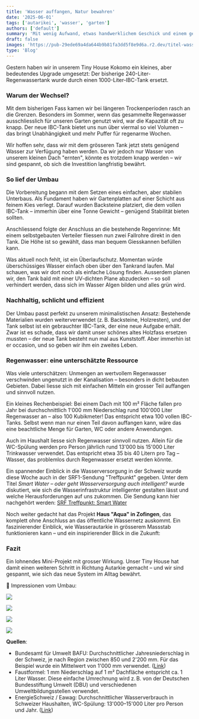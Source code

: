 ```yaml
---
title: 'Wasser auffangen, Natur bewahren'
date: '2025-06-01'
tags: ['autarikei', 'wasser', 'garten']
authors: ['default']
summary: 'Mit wenig Aufwand, etwas handwerklichem Geschick und einem gebrauchten IBC-Tank haben wir unser Regenwassersystem im Tiny House aufgerüstet.'
draft: false
images: 'https://pub-29ede69a4da644b9b81fa3dd5f8e9d6a.r2.dev/titel-wasser-ibc.webp'
type: 'Blog'
---
```


Gestern haben wir in unserem Tiny House Kokomo ein kleines, aber bedeutendes Upgrade umgesetzt: Der bisherige 240-Liter-Regenwassertank wurde durch einen 1000-Liter-IBC-Tank ersetzt.

### Warum der Wechsel?

Mit dem bisherigen Fass kamen wir bei längeren Trockenperioden rasch an die Grenzen. Besonders im Sommer, wenn das gesammelte Regenwasser ausschliesslich für unseren Garten genutzt wird, war die Kapazität oft zu knapp. Der neue IBC-Tank bietet uns nun über viermal so viel Volumen – das bringt Unabhängigkeit und mehr Puffer für regenarme Wochen.

Wir hoffen sehr, dass wir mit dem grösseren Tank jetzt stets genügend Wasser zur Verfügung haben werden. Da wir jedoch nur Wasser von unserem kleinen Dach "ernten", könnte es trotzdem knapp werden – wir sind gespannt, ob sich die Investition langfristig bewährt.

### So lief der Umbau

Die Vorbereitung begann mit dem Setzen eines einfachen, aber stabilen Unterbaus. Als Fundament haben wir Gartenplatten auf einer Schicht aus feinem Kies verlegt. Darauf wurden Backsteine platziert, die dem vollen IBC-Tank – immerhin über eine Tonne Gewicht – genügend Stabilität bieten sollten.

Anschliessend folgte der Anschluss an die bestehende Regenrinne: Mit einem selbstgebauten Verteiler fliessen nun zwei Fallrohre direkt in den Tank. Die Höhe ist so gewählt, dass man bequem Giesskannen befüllen kann.

Was aktuell noch fehlt, ist ein Überlaufschutz. Momentan würde überschüssiges Wasser einfach oben über den Tankrand laufen. Mal schauen, was wir dort noch als einfache Lösung finden. Ausserdem planen wir, den Tank bald mit einer UV-dichten Plane abzudecken – so soll verhindert werden, dass sich im Wasser Algen bilden und alles grün wird.

### Nachhaltig, schlicht und effizient

Der Umbau passt perfekt zu unserem minimalistischen Ansatz: Bestehende Materialien wurden weiterverwendet (z. B. Backsteine, Holzresten), und der Tank selbst ist ein gebrauchter IBC-Tank, der eine neue Aufgabe erhält. Zwar ist es schade, dass wir damit unser schönes altes Holzfass ersetzen mussten – der neue Tank besteht nun mal aus Kunststoff. Aber immerhin ist er occasion, und so geben wir ihm ein zweites Leben.

### Regenwasser: eine unterschätzte Ressource

Was viele unterschätzen: Unmengen an wertvollem Regenwasser verschwinden ungenutzt in der Kanalisation – besonders in dicht bebauten Gebieten. Dabei liesse sich mit einfachen Mitteln ein grosser Teil auffangen und sinnvoll nutzen.

Ein kleines Rechenbeispiel: Bei einem Dach mit 100 m² Fläche fallen pro Jahr bei durchschnittlich 1'000 mm Niederschlag rund 100'000 Liter Regenwasser an – also 100 Kubikmeter! Das entspricht etwa 100 vollen IBC-Tanks. Selbst wenn man nur einen Teil davon auffangen kann, wäre das eine beachtliche Menge für Garten, WC oder andere Anwendungen.

Auch im Haushalt liesse sich Regenwasser sinnvoll nutzen. Allein für die WC-Spülung werden pro Person jährlich rund 13'000 bis 15'000 Liter Trinkwasser verwendet. Das entspricht etwa 35 bis 40 Litern pro Tag – Wasser, das problemlos durch Regenwasser ersetzt werden könnte.

Ein spannender Einblick in die Wasserversorgung in der Schweiz wurde diese Woche auch in der SRF1-Sendung "Treffpunkt" gegeben. Unter dem Titel _Smart Water – oder geht Wasserversorgung auch intelligent?_ wurde diskutiert, wie sich die Wasserinfrastruktur intelligenter gestalten lässt und welche Herausforderungen auf uns zukommen. Die Sendung kann hier nachgehört werden: [SRF Treffpunkt: Smart Water](https://www.srf.ch/audio/treffpunkt/smart-water-oder-geht-wasserversorgung-auch-intelligent)

Noch weiter gedacht hat das Projekt **Haus "Aqua" in Zofingen**, das komplett ohne Anschluss an das öffentliche Wassernetz auskommt. Ein faszinierender Einblick, wie Wasserautarkie in grösserem Massstab funktionieren kann – und ein inspirierender Blick in die Zukunft:

<YouTubeEmbed videoId="ruaIfBWJtIE" />

### Fazit

Ein lohnendes Mini-Projekt mit grosser Wirkung. Unser Tiny House hat damit einen weiteren Schritt in Richtung Autarkie gemacht – und wir sind gespannt, wie sich das neue System im Alltag bewährt.

📸 Impressionen vom Umbau:

![]({IMAGE_PATH}/20250530_101833.webp)

![]({IMAGE_PATH}/20250530_103831.webp)

![]({IMAGE_PATH}/20250530_130726.webp)

![]({IMAGE_PATH}/20250530_094910.webp)

**Quellen**:

- Bundesamt für Umwelt BAFU: Durchschnittlicher Jahresniederschlag in der Schweiz, je nach Region zwischen 850 und 2'200 mm. Für das Beispiel wurde ein Mittelwert von 1'000 mm verwendet. ([Link](https://www.bafu.admin.ch))
- Faustformel: 1 mm Niederschlag auf 1 m² Dachfläche entspricht ca. 1 Liter Wasser. Diese einfache Umrechnung wird z. B. von der Deutschen Bundesstiftung Umwelt (DBU) und verschiedenen Umweltbildungsstellen verwendet.
- EnergieSchweiz / Eawag: Durchschnittlicher Wasserverbrauch in Schweizer Haushalten, WC-Spülung: 13'000–15'000 Liter pro Person und Jahr. ([Link](https://www.energieeffizienz.ch))
